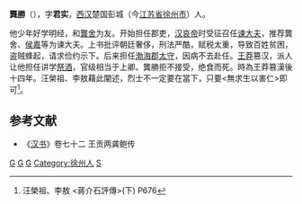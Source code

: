 '''龔勝'''（{{bd|前68年||11年||}}），字'''君实'''，[[西汉|西汉]]楚国彭城（今[[江苏省|江苏省]][[徐州市|徐州市]]）人。

他少年好学明经，和[[龔舍|龔舍]]为友。开始担任郡吏，[[汉哀帝|汉哀帝]]时受征召任[[谏大夫|谏大夫]]，推荐龔舍、[[侯嘉|侯嘉]]等为谏大夫。上书批评朝廷奢侈，刑法严酷，赋税太重，导致百姓贫困，盗贼蜂起，请求俭约示下。后来担任[[渤海郡|渤海郡]][[太守|太守]]，因病不去赴任。[[王莽|王莽]]篡汉，派人让他担任讲学[[祭酒|祭酒]]，官级相当于上卿。龔勝拒不接受，绝食而死。時為王莽篡漢後十四年。汪榮祖、李敖藉此闡述，烈士不一定要在當下，只要<無求生以害仁>即可<ref>汪榮祖、李敖 <蔣介石評傳>(下) P676</ref>。

==参考文献==
*《[[汉书|汉书]]》卷七十二 王贡两龚鲍传

{{DEFAULTSORT:G}}
[[Category:西汉儒学学者|G]]
[[Category:西漢諫大夫|G]]
[[Category:西漢太守|G]]
[[Category:徐州人|Category:徐州人]]
[[Category:龔姓|S]]